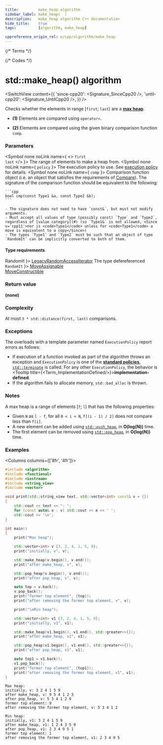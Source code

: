 ```yaml
---
title:         make_heap algorithm
sidebar_label: make_heap(  )
description:   make_heap algorithm C++ documentation
hide_title:    true
tags:          [algorithm, make_heap]

cppreference_origin_rel: w/cpp/algorithm/make_heap
---
```



{/* Terms */}


{/* Codes */}


# std::make_heap() algorithm

<SwitchView content={{
  'since-cpp20': <Signature_SinceCpp20 />,
  'until-cpp20': <Signature_UntilCpp20 />,
}} />

Checks whether the elements in range [`first`; `last`) are a [**max heap**](https://en.wikipedia.org/wiki/Binary_heap).

- **(1)** Elements are compared using `operator<`.

- **(2)** Elements are compared using the given binary comparison function `comp`.

### Parameters

<SymbolTable>

  <Symbol none noLink name={ <> <code>first</code> <br/> <code>last</code> </> }>
    The range of elements to make a heap from.
  </Symbol>
  <Symbol none noLink name={ <code>policy</code> }>
    The execution policy to use. See <a href="#">execution policy</a> for details.
  </Symbol>
  <Symbol none noLink name={ <code>comp</code> }>
    Comparison function object (i.e. an object that satisfies the requirements of [Compare](/docs/named_req/Compare)).
    The signature of the comparison function should be equivalent to the following:

    ```cpp
    bool cmp(const Type1 &a, const Type2 &b);
    ```

    - The signature does not need to have `const&`, but must not modify arguments.
    - Must accept all values of type (possibly const) `Type` and `Type2`, regardless of [value category](#) (so `Type1&` is not allowed, <Since v='cpp11'>nor is <code>Type1</code> unless for <code>Type1</code> a move is equivalent to a copy</Since>)
    - The types `Type1` and `Type2` must be such that an object of type `RandomIt` can be implicitly converted to both of them.
  </Symbol>
</SymbolTable>

#### Type requirements

<SymbolTable>
  <Symbol none noLink name={ <code>RandomIt</code> }>
    <a href="/docs/named_req/LegacyRandomAccessIterator">LegacyRandomAccessIterator</a>
  </Symbol>
  <Symbol none noLink name={ <> The type defereferenced <code>RandomIt</code> </> }>
    <a href="/docs/named_req/MoveAssignable">MoveAssignable</a> <br/>
    <a href="/docs/named_req/MoveConstructible">MoveConstructible</a>
  </Symbol>
</SymbolTable>

### Return value

**(none)**

### Complexity

At most `3 * std::distance(first, last)` comparisons.

### Exceptions

The overloads with a template parameter named `ExecutionPolicy` report errors as follows:
- If execution of a function invoked as part of the algorithm throws an exception and `ExecutionPolicy` is one of the [**standard policies**](#), [`std::terminate`](#) is called.
	For any other `ExecutionPolicy`, the behavior is <Tooltip title={<Term_ImplementationDefined/>}>**implementation-defined**</Tooltip>.
- If the algorithm fails to allocate memory, `std::bad_alloc` is thrown.

### Notes

A max heap is a range of elements [`f`; `l`) that has the following properties:

 - Given `N` as `l - f`, for all `0 < i < N`, `f[(i - 1) / 2]` does not compare less than `f[i]`.
 - A new element can be added using [`std::push_heap`](#), in **O(log(N))** time.
 - The first element can be removed using [`std::pop_heap`](#), in **O(log(N))** time.

### Examples

<Columns columns={['8fr', '4fr']}>
<div>

```cpp title='Main.cpp' showLineNumbers
#include <algorithm>
#include <functional>
#include <iostream>
#include <string_view>
#include <vector>

void print(std::string_view text, std::vector<int> const& v = {})
{
    std::cout << text << ": ";
    for (const auto& e : v) std::cout << e << ' ';
    std::cout << '\n';
}

int main()
{
    print("Max heap");

    std::vector<int> v {3, 2, 4, 1, 5, 9};
    print("initially, v", v);

    std::make_heap(v.begin(), v.end());
    print("after make_heap, v", v);

    std::pop_heap(v.begin(), v.end());
    print("after pop_heap, v", v);

    auto top = v.back();
    v.pop_back();
    print("former top element", {top});
    print("after removing the former top element, v", v);

    print("\nMin heap");

    std::vector<int> v1 {3, 2, 4, 1, 5, 9};
    print("initially, v1", v1);

    std::make_heap(v1.begin(), v1.end(), std::greater<>{});
    print("after make_heap, v1", v1);

    std::pop_heap(v1.begin(), v1.end(), std::greater<>{});
    print("after pop_heap, v1", v1);

    auto top1 = v1.back();
    v1.pop_back();
    print("former top element", {top1});
    print("after removing the former top element, v1", v1);
}
```

</div>
<div>

```plaintext title="Output"
Max heap:
initially, v: 3 2 4 1 5 9
after make_heap, v: 9 5 4 1 2 3
after pop_heap, v: 5 3 4 1 2 9
former top element: 9
after removing the former top element, v: 5 3 4 1 2

Min heap:
initially, v1: 3 2 4 1 5 9
after make_heap, v1: 1 2 4 3 5 9
after pop_heap, v1: 2 3 4 9 5 1
former top element: 1
after removing the former top element, v1: 2 3 4 9 5
```

</div>
</Columns>
